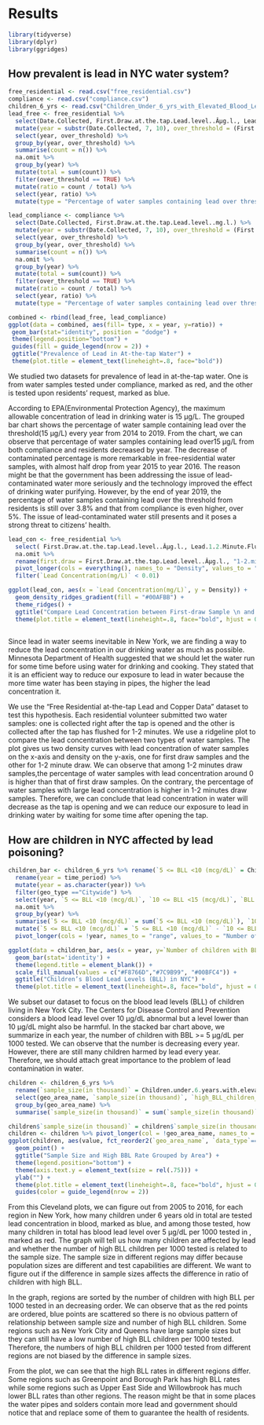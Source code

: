 # Results
```r
library(tidyverse)
library(dplyr)
library(ggridges)
```

## How prevalent is lead in NYC water system?
```r
free_residential <- read.csv("free_residential.csv")
compliance <- read.csv("compliance.csv")
children_6_yrs <- read.csv("Children_Under_6_yrs_with_Elevated_Blood_Lead_Levels__BLL_.csv")
lead_free <- free_residential %>%
  select(Date.Collected, First.Draw.at.the.tap.Lead.level..Âµg.l., Lead.1.2.Minute.Flush..mg.L.) %>%
  mutate(year = substr(Date.Collected, 7, 10), over_threshold = (First.Draw.at.the.tap.Lead.level..Âµg.l. > 0.015 |  Lead.1.2.Minute.Flush..mg.L. > 0.015)) %>%
  select(year, over_threshold) %>%
  group_by(year, over_threshold) %>%
  summarise(count = n()) %>%
  na.omit %>%
  group_by(year) %>%
  mutate(total = sum(count)) %>%
  filter(over_threshold == TRUE) %>%
  mutate(ratio = count / total) %>%
  select(year, ratio) %>%
  mutate(type = "Percentage of water samples containing lead over threshold(Free-residential)")

lead_compliance <- compliance %>%
  select(Date.Collected, First.Draw.at.the.tap.Lead.level..mg.l.) %>%
  mutate(year = substr(Date.Collected, 7, 10), over_threshold = (First.Draw.at.the.tap.Lead.level..mg.l. > 0.015 )) %>%
  select(year, over_threshold) %>%
  group_by(year, over_threshold) %>%
  summarise(count = n()) %>%
  na.omit %>%
  group_by(year) %>%
  mutate(total = sum(count)) %>%
  filter(over_threshold == TRUE) %>%
  mutate(ratio = count / total) %>%
  select(year, ratio) %>%
  mutate(type = "Percentage of water samples containing lead over threshold(Compliance)")

combined <- rbind(lead_free, lead_compliance)
ggplot(data = combined, aes(fill= type, x = year, y=ratio)) +
 geom_bar(stat="identity", position = "dodge") +
 theme(legend.position="bottom") +
 guides(fill = guide_legend(nrow = 2)) +
 ggtitle("Prevalence of Lead in At-the-tap Water") +
 theme(plot.title = element_text(lineheight=.8, face="bold"))
```

We studied two datasets for prevalence of lead in at-the-tap water. One is from water samples tested under compliance, marked as red, and the other is tested upon residents' request, marked as blue.

According to EPA(Environmental Protection Agency), the maximum allowable concentration of lead in drinking water is 15 µg/L. The grouped bar chart shows the percentage of water sample containing lead over the threshold(15 µg/L) every year from 2014 to 2019. From the chart, we can observe that percentage of water samples containing lead over15 µg/L from both compliance and residents decreased by year. The decrease of contaminated percentage is more remarkable in free-residential water samples, with almost half drop from year 2015 to year 2016. The reason might be that the government has been addressing the issue of lead-contaminated water more seriously and the technology improved the effect of drinking water purifying. However, by the end of year 2019, the percentage of water samples containing lead over the threshold from residents is still over 3.8% and that from compliance is even higher, over 5%. The issue of lead-contaminated water still presents and it poses a strong threat to citizens' health.


```r
lead_con <- free_residential %>%
  select( First.Draw.at.the.tap.Lead.level..Âµg.l., Lead.1.2.Minute.Flush..mg.L.) %>%
  na.omit %>%
  rename(first.draw = First.Draw.at.the.tap.Lead.level..Âµg.l., "1-2.minute.draw" = Lead.1.2.Minute.Flush..mg.L. ) %>%
  pivot_longer(cols = everything(), names_to = "Density", values_to = "Lead Concentration(mg/L)") %>%
  filter(`Lead Concentration(mg/L)` < 0.01)

ggplot(lead_con, aes(x = `Lead Concentration(mg/L)`, y = Density)) + 
  geom_density_ridges_gradient(fill = "#00AFBB") +
  theme_ridges() +
  ggtitle("Compare Lead Concentration between First-draw Sample \n and 1-2-minute-flush Sample") +
  theme(plot.title = element_text(lineheight=.8, face="bold", hjust = 0.5))
  

```

Since lead in water seems inevitable in New York, we are finding a way to reduce the lead concentration in our drinking water as much as possible. Minnesota Department of Health suggested that we should let the water run for some time before using water for drinking and cooking. They stated that it is an efficient way to reduce our exposure to lead in water because the more time water has been staying in pipes, the higher the lead concentration it. 

We use the "Free Residential at-the-tap Lead and Copper Data" dataset to test this hypothesis. Each residential volunteer submitted two water samples: one is collected right after the tap is opened and the other is collected after the tap has flushed for 1-2 minutes. We use a ridgeline plot to compare the lead concentration between two types of water samples. The plot gives us two density curves with lead concentration of water samples on the x-axis and density on the y-axis, one for first draw samples and the other for 1-2 minute draw. We can observe that among 1-2 minutes draw samples,the percentage of water samples with lead concentration around 0 is higher than that of first draw samples. On the contrary, the percentage of water samples with large lead concentration is higher in 1-2 minutes draw samples. Therefore, we can conclude that lead concentration in water will decrease as the tap is opening and we can reduce our exposure to lead in drinking water by waiting for some time after opening the tap. 

## How are children in NYC affected by lead poisoning?
```r
children_bar <- children_6_yrs %>% rename(`5 <= BLL <10 (mcg/dL)` = Children.under.6.years.with.elevated.blood.lead.levels..BLL..Rate..BLL..5.Âµg.dL.per.1.000.tested, `10 <= BLL <15 (mcg/dL)` = Children.under.6.years.with.elevated.blood.lead.levels..BLL..Rate.BLL..10.Âµg.dL.per.1.000.tested, `BLL >=15 (mcg/dL)` = Children.under.6.years.with.elevated.blood.lead.levels..BLL..Rate.BLL..15.Âµg.dL.per.1.000.tested) %>%
  rename(year = time_period) %>%
  mutate(year = as.character(year)) %>%
  filter(geo_type =="Citywide") %>%
  select(year, `5 <= BLL <10 (mcg/dL)`, `10 <= BLL <15 (mcg/dL)`, `BLL >=15 (mcg/dL)`) %>%
  na.omit %>%
  group_by(year) %>% 
  summarise(`5 <= BLL <10 (mcg/dL)` = sum(`5 <= BLL <10 (mcg/dL)`), `10 <= BLL <15 (mcg/dL)` = sum(`10 <= BLL <15 (mcg/dL)`), `BLL >=15 (mcg/dL)` = sum(`BLL >=15 (mcg/dL)`)) %>% 
  mutate(`5 <= BLL <10 (mcg/dL)` = `5 <= BLL <10 (mcg/dL)` - `10 <= BLL <15 (mcg/dL)`, `10 <= BLL <15 (mcg/dL)` = `10 <= BLL <15 (mcg/dL)` - `BLL >=15 (mcg/dL)`) %>%
  pivot_longer(cols = !year, names_to = "range", values_to = "Number of children with BLL >= 5 per 1000 tested")

ggplot(data = children_bar, aes(x = year, y=`Number of children with BLL >= 5 per 1000 tested`, fill = factor(range, levels=c("BLL >=15 (mcg/dL)", "10 <= BLL <15 (mcg/dL)", "5 <= BLL <10 (mcg/dL)")))) +
  geom_bar(stat='identity') +
  theme(legend.title = element_blank()) +
  scale_fill_manual(values = c("#F8766D","#7C9B99", "#00BFC4")) +
  ggtitle("Children’s Blood Lead Levels (BLL) in NYC") +
  theme(plot.title = element_text(lineheight=.8, face="bold", hjust = 0.5))
```

We subset our dataset to focus on the blood lead levels (BLL) of children living in New York City. The Centers for Disease Control and Prevention considers a blood lead level over 10 μg/dL abnormal but a level lower than 10 μg/dL might also be harmful. In the stacked bar chart above, we summarize in each year, the number of children with BBL >= 5 μg/dL per 1000 tested. We can observe that the number is decreasing every year. However, there are still many children harmed by lead every year. Therefore, we should attach great importance to the problem of lead contamination in water. 




```r
children <- children_6_yrs %>%
  rename(`sample_size(in thousand)` = Children.under.6.years.with.elevated.blood.lead.levels..BLL..Number.Tested, `high_BLL_children_per_1000_tested(sum of 2005-2016)` = Children.under.6.years.with.elevated.blood.lead.levels..BLL..Rate..BLL..5.Âµg.dL.per.1.000.tested) %>%
  select(geo_area_name, `sample_size(in thousand)`, `high_BLL_children_per_1000_tested(sum of 2005-2016)`) %>%
  group_by(geo_area_name) %>%
  summarise(`sample_size(in thousand)` = sum(`sample_size(in thousand)`), `high_BLL_children_per_1000_tested(sum of 2005-2016)` = sum(`high_BLL_children_per_1000_tested(sum of 2005-2016)`))

children$`sample_size(in thousand)` = children$`sample_size(in thousand)` / 1000
children <- children %>% pivot_longer(col = !geo_area_name, names_to = "data_type", values_to = "value")
ggplot(children, aes(value, fct_reorder2(`geo_area_name`, `data_type`=="high_BLL_children_per_1000_tested(sum of 2005-2016)", value, .desc = FALSE), color = data_type)) +
  geom_point() + 
  ggtitle("Sample Size and High BBL Rate Grouped by Area") + 
  theme(legend.position="bottom") +
  theme(axis.text.y = element_text(size = rel(.75))) +
  ylab("") +
  theme(plot.title = element_text(lineheight=.8, face="bold", hjust = 0.5)) + 
  guides(color = guide_legend(nrow = 2))

```

From this Cleveland plots, we can figure out from 2005 to 2016, for each region in New York, how many children under 6 years old in total are tested lead concentration in blood, marked as blue, and among those tested, how many children in total has blood lead level over 5 μg/dL per 1000 tested in , marked as red. The graph will tell us how many children are affected by lead and whether the number of high BLL children per 1000 tested is related to the sample size. The sample size in different regions may differ because population sizes are different and test capabilities are different. We want to figure out if the difference in sample sizes affects the difference in ratio of children with high BLL.

In the graph, regions are sorted by the number of children with high BLL per 1000 tested in an decreasing order. We can observe that as the red points are ordered, blue points are scattered so there is no obvious pattern of relationship between sample size and number of high BLL children. Some regions such as New York City and Queens have large sample sizes but they can still have a low number of high BLL children per 1000 tested. Therefore, the numbers of high BLL children per 1000 tested from different regions are not biased by the difference in sample sizes.

From the plot, we can see that the high BLL rates in different regions differ. Some regions such as Greenpoint and Borough Park has high BLL rates while some regions such as Upper East Side and Willowbrook has much lower BLL rates than other regions. The reason might be that in some places the water pipes and solders contain more lead and government should notice that and replace some of them to guarantee the health of residents.





